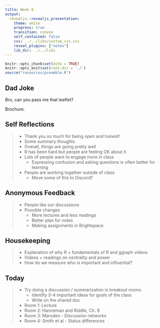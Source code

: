```yaml
---
title: Week 6
output: 
  revealjs::revealjs_presentation:
    theme: white
    progress: true
    transition: convex
    self_contained: false
    css: ../../libs/custom_css.css
    reveal_plugins: ["notes"]
    lib_dir: ../../libs
---
```


```r
knitr::opts_chunk$set(echo = TRUE)
knitr::opts_knit$set(root.dir = './')
source("resources/preamble.R")
```

## Dad Joke
Bro, can you pass me that leaflet?

Brochure.


## Self Reflections

> - Thank you so much for being open and honest!
> - Some summary thoughts
> - Overall, things are going pretty well
> - R has been hard but people are feeling OK about it
> - Lots of people want to engage more in class
>	- Expressing confusion and asking questions is often better for learning
> - People are working together outside of class
>	- Move some of this to Discord?

## Anonymous Feedback

> - People like our discussions
> - Possible changes
>	- More lectures and less readings
>	- Better plan for notes
>	- Making assignments in Brightspace

## Housekeeping

> - Explanation of why R + fundamentals of R and ggraph videos
> - Videos + readings on centrality and power
> - How do we measure who is important and influential?

## Today

> - Try doing a discussion / summarization in breakout rooms
>	- Identify 3-4 important ideas for goals of the class
>	- Write on the shared doc
> - Room 1: Lecture
> - Room 2: Hanneman and Riddle, Ch. 9
> - Room 3: Marsden - Discussion networks
> - Room 4: Smith et al - Status differences
